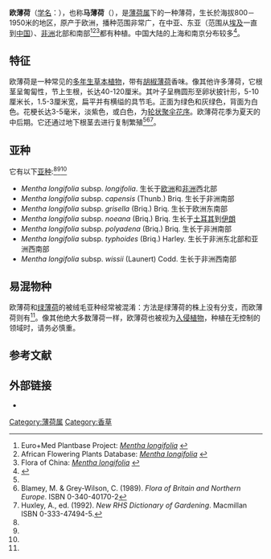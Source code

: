 {{medical}}
{{Speciesbox 
| name = 欧薄荷
| image = Mentha longifolia 2005.08.02 09.53.56.jpg
| image_width = 250px
| image_caption = 
| genus = Mentha
| species = longifolia
| authority = ([[卡尔·林奈|L.]]) [[Huds.|Huds.]], [[1762|1762]]
| synonyms = 
* ''Mentha spicata'' var. ''longifolia'' L.
* ''Mentha sylvestris'' L.
* ''Mentha tomentosa'' D'Urv
* ''Mentha incana'' Willd.
}}

'''欧薄荷'''（[[学名|学名]]：''{{lang|la|Mentha longifolia}}''），也称'''马薄荷'''（{{lang|en|Horsemint}}），是[[薄荷属|薄荷属]]下的一种薄荷，生长於海拔800－1950米的地区，原产于欧洲，播种范围非常广，在中亚、东亚（范围从[[埃及|埃及]]一直到[[中国|中国]]）、[[非洲|非洲]]北部和南部<ref name=empp>Euro+Med Plantbase Project: [http://ww2.bgbm.org/_EuroPlusMed/PTaxonDetail.asp?NameId=111940&PTRefFk=500000 ''Mentha longifolia''] {{Wayback|url=http://ww2.bgbm.org/_EuroPlusMed/PTaxonDetail.asp?NameId=111940&PTRefFk=500000 |date=20120309180759 }}</ref><ref name=afpd>African Flowering Plants Database: [http://www.ville-ge.ch/cjb/bd/africa/details.php?langue=an&id=117478 ''Mentha longifolia''] {{Wayback|url=http://www.ville-ge.ch/cjb/bd/africa/details.php?langue=an&id=117478 |date=20080429020932 }}</ref><ref name=foc>Flora of China: [http://www.efloras.org/florataxon.aspx?flora_id=2&taxon_id=200019816 ''Mentha longifolia''] {{Wayback|url=http://www.efloras.org/florataxon.aspx?flora_id=2&taxon_id=200019816 |date=20110718092335 }}</ref>都有种植。中国大陆的上海和南京分布较多<ref>{{cite web| url =http://www.bioinfo.cn/db05/KmzwSpecies.php?action=view&id=12108| title =欧薄荷| work =《中国高等植物数据库全库》| publisher =中国科学院微生物研究所| author =昆明植物研究所| accessdate =2009-12-31| language =zh| deadurl =yes| archiveurl =https://web.archive.org/web/20160305025051/http://www.bioinfo.cn/db05/KmzwSpecies.php?action=view&id=12108| archivedate =2016-03-05}}</ref>。

== 特征 ==
欧薄荷是一种常见的[[多年生植物|多年生]][[草本植物|草本植物]]，带有[[胡椒薄荷|胡椒薄荷]]香味。像其他许多薄荷，它根茎呈匍匐性，节上生根，长达40-120厘米。其叶子呈椭圆形至卵状披针形，5-10厘米长，1.5-3厘米宽，扁平并有横缢的具节毛。正面为绿色和灰绿色，背面为白色。花梗长达3-5毫米，淡紫色，或白色，为[[轮状聚伞花序|轮状聚伞花序]]。欧薄荷花季为夏天的中后期。它还通过地下根茎去进行复制繁殖<ref name=foc/><ref name=blamey>Blamey, M. & Grey-Wilson, C. (1989). ''Flora of Britain and Northern Europe''. ISBN 0-340-40170-2</ref><ref name=rhs>Huxley, A., ed. (1992). ''New RHS Dictionary of Gardening''. Macmillan ISBN 0-333-47494-5.</ref>。

== 亚种 ==
它有以下[[亚种|亚种]]:<ref name=empp/><ref name=afpd/><ref name=rhs/>
*''Mentha longifolia'' subsp. ''longifolia''. 生长于[[欧洲|欧洲]]和[[非洲|非洲]]西北部
*''Mentha longifolia'' subsp. ''capensis'' (Thunb.) Briq. 生长于非洲南部
*''Mentha longifolia'' subsp. ''grisella'' (Briq.) Briq. 生长于欧洲东南部
*''Mentha longifolia'' subsp. ''noeana'' (Briq.) Briq. 生长于[[土耳其|土耳其]]到[[伊朗|伊朗]]
*''Mentha longifolia'' subsp. ''polyadena'' (Briq.) Briq. 生长于非洲南部
*''Mentha longifolia'' subsp. ''typhoides'' (Briq.) Harley. 生长于非洲东北部和亚洲西南部
*''Mentha longifolia'' subsp. ''wissii'' (Launert) Codd. 生长于非洲西南部

== 易混物种 ==
欧薄荷和[[绿薄荷|绿薄荷]]的被绒毛亚种经常被混淆：方法是绿薄荷的株上没有分支，而欧薄荷则有<ref name=blamey/>。像其他绝大多数薄荷一样，欧薄荷也被视为[[入侵植物|入侵植物]]，种植在无控制的领域时，请务必慎重。

==参考文献==<!-- BiolConserv137:248. -->
{{reflist|2}}

== 外部链接 ==
{{commons|Mentha longifolia}}
{{wikispecies|Mentha longifolia}}
*{{zh-hans}}{{CVH|Mentha longifolia}}
{{Taxonbar|from=Q161924}}

[[Category:薄荷属|Category:薄荷属]]
[[Category:香草|Category:香草]]